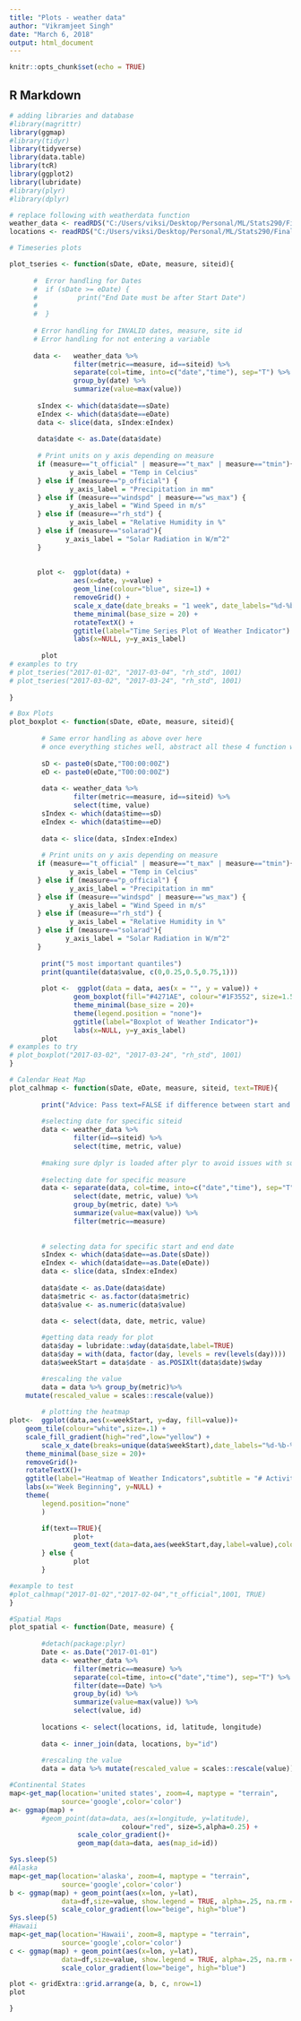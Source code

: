 ---
title: "Plots - weather data"
author: "Vikramjeet Singh"
date: "March 6, 2018"
output: html_document
---

```{r setup, include=FALSE}
knitr::opts_chunk$set(echo = TRUE)
```

## R Markdown

```{r}
# adding libraries and database
#library(magrittr)
library(ggmap)
#library(tidyr)
library(tidyverse)
library(data.table) 
library(tcR)
library(ggplot2)
library(lubridate)
#library(plyr)
#library(dplyr)

# replace following with weatherdata function
weather_data <- readRDS("C:/Users/viksi/Desktop/Personal/ML/Stats290/Final Project - WeatherData Package/weather_data.rda")
locations <- readRDS("C:/Users/viksi/Desktop/Personal/ML/Stats290/Final Project - WeatherData Package/Locations.rda")
```

```{r}
# Timeseries plots

plot_tseries <- function(sDate, eDate, measure, siteid){
       
      #  Error handling for Dates
      #  if (sDate >= eDate) {
      #          print("End Date must be after Start Date")
      #          
      #  }
      
      # Error handling for INVALID dates, measure, site id
      # Error handling for not entering a variable
     
      data <-   weather_data %>% 
                filter(metric==measure, id==siteid) %>% 
                separate(col=time, into=c("date","time"), sep="T") %>%
                group_by(date) %>%
                summarize(value=max(value)) 
        
       sIndex <- which(data$date==sDate)
       eIndex <- which(data$date==eDate)
       data <- slice(data, sIndex:eIndex)
       
       data$date <- as.Date(data$date)
        
       # Print units on y axis depending on measure
       if (measure=="t_official" | measure=="t_max" | measure=="tmin"){
               y_axis_label = "Temp in Celcius"
       } else if (measure=="p_official") {
               y_axis_label = "Precipitation in mm" 
       } else if (measure=="windspd" | measure=="ws_max") {
               y_axis_label = "Wind Speed in m/s" 
       } else if (measure=="rh_std") {
               y_axis_label = "Relative Humidity in %"
       } else if (measure=="solarad"){
              y_axis_label = "Solar Radiation in W/m^2" 
       }
               
               
       plot <-  ggplot(data) + 
                aes(x=date, y=value) + 
                geom_line(colour="blue", size=1) +
                removeGrid() +
                scale_x_date(date_breaks = "1 week", date_labels="%d-%b-%y") +
                theme_minimal(base_size = 20) +
                rotateTextX() +
                ggtitle(label="Time Series Plot of Weather Indicator") +
                labs(x=NULL, y=y_axis_label)
        
        plot 
# examples to try
# plot_tseries("2017-01-02", "2017-03-04", "rh_std", 1001)
# plot_tseries("2017-03-02", "2017-03-24", "rh_std", 1001)
        
}
```

```{r}
# Box Plots
plot_boxplot <- function(sDate, eDate, measure, siteid){
        
        # Same error handling as above over here
        # once everything stiches well, abstract all these 4 function with one plot() 
        
        sD <- paste0(sDate,"T00:00:00Z") 
        eD <- paste0(eDate,"T00:00:00Z") 
        
        data <- weather_data %>% 
                filter(metric==measure, id==siteid) %>% 
                select(time, value) 
        sIndex <- which(data$time==sD)
        eIndex <- which(data$time==eD)
        
        data <- slice(data, sIndex:eIndex)
        
        # Print units on y axis depending on measure
       if (measure=="t_official" | measure=="t_max" | measure=="tmin"){
               y_axis_label = "Temp in Celcius"
       } else if (measure=="p_official") {
               y_axis_label = "Precipitation in mm" 
       } else if (measure=="windspd" | measure=="ws_max") {
               y_axis_label = "Wind Speed in m/s" 
       } else if (measure=="rh_std") {
               y_axis_label = "Relative Humidity in %"
       } else if (measure=="solarad"){
              y_axis_label = "Solar Radiation in W/m^2" 
       }
   
        print("5 most important quantiles")
        print(quantile(data$value, c(0,0.25,0.5,0.75,1)))
        
        plot <-  ggplot(data = data, aes(x = "", y = value)) + 
                geom_boxplot(fill="#4271AE", colour="#1F3552", size=1.5, alpha = 0.7)+
                theme_minimal(base_size = 20)+
                theme(legend.position = "none")+
                ggtitle(label="Boxplot of Weather Indicator")+
                labs(x=NULL, y=y_axis_label)
        plot      
# examples to try
# plot_boxplot("2017-03-02", "2017-03-24", "rh_std", 1001)        
}
```

```{r}
# Calendar Heat Map
plot_calhmap <- function(sDate, eDate, measure, siteid, text=TRUE){
        
        print("Advice: Pass text=FALSE if difference between start and end date is more than 2 months")
        
        #selecting date for specific siteid
        data <- weather_data %>% 
                filter(id==siteid) %>% 
                select(time, metric, value) 
     
        #making sure dplyr is loaded after plyr to avoid issues with summarizing()
       
        #selecting date for specific measure
        data <- separate(data, col=time, into=c("date","time"), sep="T") %>%
                select(date, metric, value) %>%
                group_by(metric, date) %>%
                summarize(value=max(value)) %>%
                filter(metric==measure)
        
        
        # selecting data for specific start and end date
        sIndex <- which(data$date==as.Date(sDate))
        eIndex <- which(data$date==as.Date(eDate))
        data <- slice(data, sIndex:eIndex)
        
        data$date <- as.Date(data$date)
        data$metric <- as.factor(data$metric)
        data$value <- as.numeric(data$value)
        
        data <- select(data, date, metric, value)

        #getting data ready for plot
        data$day = lubridate::wday(data$date,label=TRUE) 
        data$day = with(data, factor(day, levels = rev(levels(day)))) 
        data$weekStart = data$date - as.POSIXlt(data$date)$wday 

        #rescaling the value 
        data = data %>% group_by(metric)%>% 
	mutate(rescaled_value = scales::rescale(value))
        
        # plotting the heatmap
plot<-  ggplot(data,aes(x=weekStart, y=day, fill=value))+ 
	geom_tile(colour="white",size=.1) + 
	scale_fill_gradient(high="red",low="yellow") +
      	scale_x_date(breaks=unique(data$weekStart),date_labels="%d-%b-%y")+
	theme_minimal(base_size = 20)+
	removeGrid()+
	rotateTextX()+
	ggtitle(label="Heatmap of Weather Indicators",subtitle = "# Activity per day")+
	labs(x="Week Beginning", y=NULL) +
	theme(
		legend.position="none"
		)

        if(text==TRUE){
                plot+
                geom_text(data=data,aes(weekStart,day,label=value),colour="black",size=6)
        } else {
                plot
        }

#example to test
#plot_calhmap("2017-01-02","2017-02-04","t_official",1001, TRUE)
}
```

```{r}
#Spatial Maps
plot_spatial <- function(Date, measure) {
        
        #detach(package:plyr)
        Date <- as.Date("2017-01-01")
        data <- weather_data %>% 
                filter(metric==measure) %>%
                separate(col=time, into=c("date","time"), sep="T") %>%
                filter(date==Date) %>%
                group_by(id) %>%
                summarize(value=max(value)) %>%
                select(value, id)
        
        locations <- select(locations, id, latitude, longitude)
        
        data <- inner_join(data, locations, by="id")
        
        #rescaling the value 
        data = data %>% mutate(rescaled_value = scales::rescale(value))

#Continental States
map<-get_map(location='united states', zoom=4, maptype = "terrain",
             source='google',color='color')
a<- ggmap(map) + 
        #geom_point(data=data, aes(x=longitude, y=latitude),
                            colour="red", size=5,alpha=0.25) + 
                 scale_color_gradient()+
                 geom_map(data=data, aes(map_id=id))

Sys.sleep(5)
#Alaska
map<-get_map(location='alaska', zoom=4, maptype = "terrain",
             source='google',color='color')
b <- ggmap(map) + geom_point(aes(x=lon, y=lat), 
             data=df,size=value, show.legend = TRUE, alpha=.25, na.rm = T, color='blue') + 
             scale_color_gradient(low="beige", high="blue")
Sys.sleep(5)
#Hawaii
map<-get_map(location='Hawaii', zoom=8, maptype = "terrain",
             source='google',color='color')
c <- ggmap(map) + geom_point(aes(x=lon, y=lat), 
             data=df,size=value, show.legend = TRUE, alpha=.25, na.rm = T, color='blue') + 
             scale_color_gradient(low="beige", high="blue")

plot <- gridExtra::grid.arrange(a, b, c, nrow=1)
plot

}
```

